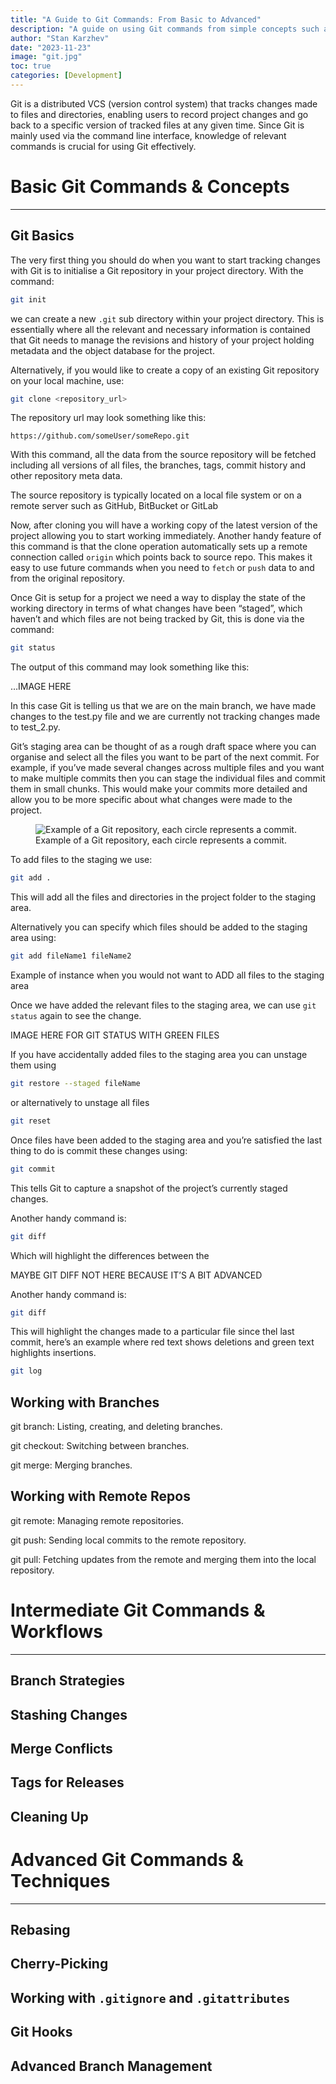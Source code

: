 ```yaml
---
title: "A Guide to Git Commands: From Basic to Advanced"
description: "A guide on using Git commands from simple concepts such as initialising a repository and committing changes to feature branching and merge conflicts to rebasing and Git hooks."
author: "Stan Karzhev"
date: "2023-11-23"
image: "git.jpg"
toc: true
categories: [Development]
---
```


Git is a distributed VCS (version control system) that tracks changes made to files and directories, enabling users to record project changes and go back to a specific version of tracked files at any given time. Since Git is mainly used via the command line interface, knowledge of relevant commands is crucial for using Git effectively.

# Basic Git Commands & Concepts
- - -

## Git Basics
The very first thing you should do when you want to start tracking changes with Git is to initialise a Git repository in your project directory. With the command:

```bash 
git init
```

we can create a new `.git` sub directory within your project directory. This is essentially where all the relevant and necessary information is contained that Git needs to manage the revisions and history of your project holding metadata and the object database for the project. 

Alternatively, if you would like to create a copy of an existing Git repository on your local machine, use:

```bash
git clone <repository_url>
``` 

The repository url may look something like this:

`https://github.com/someUser/someRepo.git`

With this command, all the data from the source repository will be fetched including all versions of all files, the branches, tags, commit history and other repository meta data.

::: {.callout-note}
The source repository is typically located on a local file system or on a remote server such as GitHub, BitBucket or GitLab
:::

Now, after cloning you will have a working copy of the latest version of the project allowing you to start working immediately. Another handy feature of this command is that the clone operation automatically sets up a remote connection called `origin` which points back to source repo. This makes it easy to use future commands when you need to `fetch` or `push` data to and from the original repository. 

Once Git is setup for a project we need a way to display the state of the working directory in terms of what changes have been "staged", which haven't and which files are not being tracked by Git, this is done via the command:


```bash
git status
```

The output of this command may look something like this:

...IMAGE HERE

In this case Git is telling us that we are on the main branch, we have made changes to the test.py file and we are currently not tracking changes made to test_2.py. 

Git's staging area can be thought of as a rough draft space where you can organise and select all the files you want to be part of the next commit. For example, if you’ve made several changes across multiple files and you want to make multiple commits then you can stage the individual files and commit them in small chunks. This would make your commits more detailed and allow you to be more specific about what changes were made to the project.


![Example of a Git repository, each circle represents a commit.](.)

To add files to the staging we use:

```bash
git add .
```

This will add all the files and directories in the project folder to the staging area.

Alternatively you can specify which files should be added to the staging area using:

```bash
git add fileName1 fileName2
```

::: {.callout-note}
Example of instance when you would not want to ADD all files to the staging area
:::

Once we have added the relevant files to the staging area, we can use `git status` again to see the change.

IMAGE HERE FOR GIT STATUS WITH GREEN FILES

If you have accidentally added files to the staging area you can unstage them using

```bash
git restore --staged fileName
```

or alternatively to unstage all files

```bash
git reset
```

Once files have been added to the staging area and you're satisfied the last thing to do is commit these changes using:

```bash
git commit
```

This tells Git to capture a snapshot of the project's currently staged changes.

Another handy command is:

```bash
git diff
```

Which will highlight the differences between the 

MAYBE GIT DIFF NOT HERE BECAUSE IT'S A BIT ADVANCED




Another handy command is:

```bash
git diff
```

This will highlight the changes made to a particular file since thel last commit, here's an example where red text shows deletions and green text highlights insertions. 


```bash
git log
```







## Working with Branches

git branch: Listing, creating, and deleting branches.

git checkout: Switching between branches.

git merge: Merging branches.

## Working with Remote Repos

git remote: Managing remote repositories.

git push: Sending local commits to the remote repository.

git pull: Fetching updates from the remote and merging them into the local repository.

# Intermediate Git Commands & Workflows
- - -

## Branch Strategies

## Stashing Changes

## Merge Conflicts

## Tags for Releases

## Cleaning Up

# Advanced Git Commands & Techniques
- - -

## Rebasing

## Cherry-Picking

## Working with `.gitignore` and `.gitattributes`

## Git Hooks

## Advanced Branch Management


















